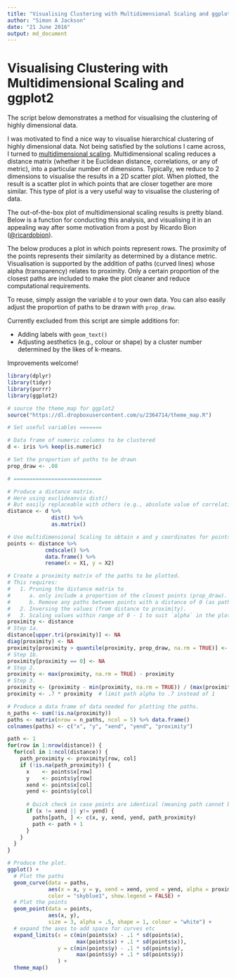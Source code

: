```yaml
---
title: "Visualising Clustering with Multidimensional Scaling and ggplot2"
author: "Simon A Jackson"
date: "21 June 2016"
output: md_document
---
```


# Visualising Clustering with Multidimensional Scaling and ggplot2

The script below demonstrates a method for visualising the clustering of highly dimensional data.

I was motivated to find a nice way to visualise hierarchical clustering of highly dimensional data. Not being satisfied by the solutions I came across, I turned to [multidimensional scaling](https://en.wikipedia.org/wiki/Multidimensional_scaling). Multidimensional scaling reduces a distance matrix (whether it be Euclidean distance, correlations, or any of metric), into a particular number of dimensions. Typically, we reduce to 2 dimensions to visualise the results in a 2D scatter plot. When plotted, the result is a scatter plot in which points that are closer together are more similar. This type of plot is a very useful way to visualise the clustering of data.

The out-of-the-box plot of multidimensional scaling results is pretty bland. Below is a function for conducting this analysis, and visualising it in an appealing way after some motivation from a post by Ricardo Bion ([@ricardobion](https://twitter.com/ricardobion/status/717916814529810432)).

The below produces a plot in which points represent rows. The proximity of the points represents their similarity as determined by a distance metric. Visualisation is supported by the addition of paths (curved lines) whose alpha (transparency) relates to proximity. Only a certain proportion of the closest paths are included to make the plot cleaner and reduce computational requirements.

To reuse, simply assign the variable `d` to your own data. You can also easily adjust the proportion of paths to be drawn with `prop_draw`.

Currently excluded from this script are simple additions for:

- Adding labels with `geom_text()`
- Adjusting aesthetics (e.g., colour or shape) by a cluster number determined by the likes of k-means.

Improvements welcome!

```r
library(dplyr)
library(tidyr)
library(purrr)
library(ggplot2)

# source the theme_map for ggplot2
source("https://dl.dropboxusercontent.com/u/2364714/theme_map.R")

# Set useful variables =======

# Data frame of numeric columns to be clustered
d <- iris %>% keep(is.numeric)

# Set the proportion of paths to be drawn
prop_draw <- .08

# ============================

# Produce a distance matrix.
# Here using euclideanvia dist()
# But easily replaceable with others (e.g., absolute value of correlations)
distance <- d %>%
              dist() %>%
              as.matrix()

# Use multidimensional Scaling to obtain x and y coordinates for points.
points <- distance %>%
            cmdscale() %>%
            data.frame() %>%
            rename(x = X1, y = X2)

# Create a proximity matrix of the paths to be plotted.
# This requires:
#   1. Pruning the distance matrix to
#      a. only include a proportion of the closest points (prop_draw).
#      b. Remove any paths between points with a distance of 0 (as path cannot be drawn).
#   2. Inversing the values (from distance to proximity).
#   3. Scaling values within range of 0 - 1 to suit `alpha` in the plot.
proximity <- distance
# Step 1a.
distance[upper.tri(proximity)] <- NA
diag(proximity) <- NA
proximity[proximity > quantile(proximity, prop_draw, na.rm = TRUE)] <- NA
# Step 1b.
proximity[proximity == 0] <- NA
# Step 2.
proximity <- max(proximity, na.rm = TRUE) - proximity
# Step 3.
proximity <- (proximity - min(proximity, na.rm = TRUE)) / (max(proximity, na.rm = TRUE) - min(proximity, na.rm = TRUE))
proximity <- .7 * proximity  # limit path alpha to .7 instead of 1

# Produce a data frame of data needed for plotting the paths.
n_paths <- sum(!is.na(proximity))
paths <- matrix(nrow = n_paths, ncol = 5) %>% data.frame()
colnames(paths) <- c("x", "y", "xend", "yend", "proximity")

path <- 1
for(row in 1:nrow(distance)) {
  for(col in 1:ncol(distance)) {
    path_proximity <- proximity[row, col]
    if (!is.na(path_proximity)) {
      x    <- points$x[row]
      y    <- points$y[row]
      xend <- points$x[col]
      yend <- points$y[col]
      
      # Quick check in case points are identical (meaning path cannot be plotted)
      if (x != xend || y!= yend) {
        paths[path, ] <- c(x, y, xend, yend, path_proximity)
        path <- path + 1
      }
    }
  }
}

# Produce the plot.
ggplot() +
  # Plot the paths
  geom_curve(data = paths,
             aes(x = x, y = y, xend = xend, yend = yend, alpha = proximity),
             color = "skyblue1", show.legend = FALSE) +
  # Plot the points
  geom_point(data = points,
             aes(x, y),
             size = 3, alpha = .5, shape = 1, colour = "white") +
  # expand the axes to add space for curves etc
  expand_limits(x = c(min(points$x) - .1 * sd(points$x),
                      max(points$x) + .1 * sd(points$x)),
                y = c(min(points$y) - .1 * sd(points$y),
                      max(points$y) + .1 * sd(points$y))
                ) +
  theme_map()

```